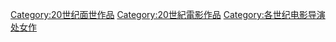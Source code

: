 [[Category:20世纪面世作品|Category:20世纪面世作品]]
[[Category:20世紀電影作品|Category:20世紀電影作品]]
[[Category:各世纪电影导演处女作|Category:各世纪电影导演处女作]]